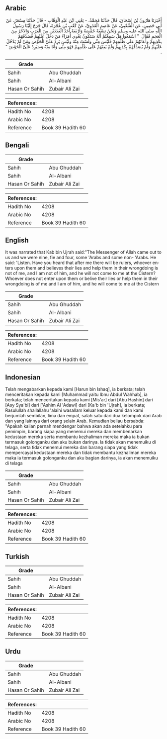 ## Arabic


<div dir="rtl" lang="ar" style={{fontSize:'larger',backgroundColor:'#f8f9fa',padding:20}}>
أَخْبَرَنَا هَارُونُ بْنُ إِسْحَاقَ، قَالَ حَدَّثَنَا مُحَمَّدٌ، - يَعْنِي ابْنَ عَبْدِ الْوَهَّابِ - قَالَ حَدَّثَنَا مِسْعَرٌ، عَنْ أَبِي حَصِينٍ، عَنِ الشَّعْبِيِّ، عَنْ عَاصِمٍ الْعَدَوِيِّ، عَنْ كَعْبِ بْنِ عُجْرَةَ، قَالَ خَرَجَ إِلَيْنَا رَسُولُ اللَّهِ صلى الله عليه وسلم وَنَحْنُ تِسْعَةٌ خَمْسَةٌ وَأَرْبَعَةٌ أَحَدُ الْعَدَدَيْنِ مِنَ الْعَرَبِ وَالآخَرُ مِنَ الْعَجَمِ فَقَالَ ‏ "‏ اسْمَعُوا هَلْ سَمِعْتُمْ أَنَّهُ سَتَكُونُ بَعْدِي أُمَرَاءُ مَنْ دَخَلَ عَلَيْهِمْ فَصَدَّقَهُمْ بِكَذِبِهِمْ وَأَعَانَهُمْ عَلَى ظُلْمِهِمْ فَلَيْسَ مِنِّي وَلَسْتُ مِنْهُ وَلَيْسَ يَرِدُ عَلَىَّ الْحَوْضَ وَمَنْ لَمْ يَدْخُلْ عَلَيْهِمْ وَلَمْ يُصَدِّقْهُمْ بِكَذِبِهِمْ وَلَمْ يُعِنْهُمْ عَلَى ظُلْمِهِمْ فَهُوَ مِنِّي وَأَنَا مِنْهُ وَسَيَرِدُ عَلَىَّ الْحَوْضَ ‏"‏ ‏.‏
</div>
<div style={{backgroundColor:'#f8f9fa',padding:20, marginBottom: 10}}><table> <thead> <tr> <th>Grade</th> <th></th> </tr> </thead> <tbody> <tr><td>Sahih</td><td>Abu Ghuddah</td></tr><tr><td>Sahih</td><td>Al-Albani</td></tr><tr><td>Hasan Or Sahih</td><td>Zubair Ali Zai</td></tr></tbody></table><table> <thead> <tr> <th>References:</th> <th></th> </tr> </thead> <tbody><tr><td>Hadith No</td><td>4208</td></tr><tr><td>Arabic No</td><td>4208</td></tr><tr><td>Reference</td><td>Book 39 Hadith 60</td></tr></tbody></table></div>

## Bengali


<div dir="ltr" lang="bn" style={{fontSize:'larger',backgroundColor:'#f8f9fa',padding:20}}>

</div>
<div style={{backgroundColor:'#f8f9fa',padding:20, marginBottom: 10}}><table> <thead> <tr> <th>Grade</th> <th></th> </tr> </thead> <tbody> <tr><td>Sahih</td><td>Abu Ghuddah</td></tr><tr><td>Sahih</td><td>Al-Albani</td></tr><tr><td>Hasan Or Sahih</td><td>Zubair Ali Zai</td></tr></tbody></table><table> <thead> <tr> <th>References:</th> <th></th> </tr> </thead> <tbody><tr><td>Hadith No</td><td>4208</td></tr><tr><td>Arabic No</td><td>4208</td></tr><tr><td>Reference</td><td>Book 39 Hadith 60</td></tr></tbody></table></div>

## English


<div dir="ltr" lang="en" style={{fontSize:'larger',backgroundColor:'#f8f9fa',padding:20}}>
It was narrated that Kab bin Ujrah said:"The Messenger of Allah came out to us and we were nine, fie and four, some 'Arabs and some non- 'Arabs. He said: 'Listen. Have you heard that after me there will be rulers, whoever enters upon them and believes their lies and help them in their wrongdoing is not of me, and I am not of him, and he will not come to me at the Cistern? Whoever does not enter upon them or belive their lies or help them in their wrongdoing is of me and I am of him, and he will come to me at the Cistern
</div>
<div style={{backgroundColor:'#f8f9fa',padding:20, marginBottom: 10}}><table> <thead> <tr> <th>Grade</th> <th></th> </tr> </thead> <tbody> <tr><td>Sahih</td><td>Abu Ghuddah</td></tr><tr><td>Sahih</td><td>Al-Albani</td></tr><tr><td>Hasan Or Sahih</td><td>Zubair Ali Zai</td></tr></tbody></table><table> <thead> <tr> <th>References:</th> <th></th> </tr> </thead> <tbody><tr><td>Hadith No</td><td>4208</td></tr><tr><td>Arabic No</td><td>4208</td></tr><tr><td>Reference</td><td>Book 39 Hadith 60</td></tr></tbody></table></div>

## Indonesian


<div dir="ltr" lang="id" style={{fontSize:'larger',backgroundColor:'#f8f9fa',padding:20}}>
Telah mengabarkan kepada kami [Harun bin Ishaq], ia berkata; telah menceritakan kepada kami [Muhammad yaitu Ibnu Abdul Wahhab], ia berkata; telah menceritakan kepada kami [Mis'ar] dari [Abu Hashin] dari [Asy Sya'bi] dari ['Ashim Al 'Adawi] dari [Ka'b bin 'Ujrah], ia berkata; Rasulullah shallallahu 'alaihi wasallam keluar kepada kami dan kami berjumlah sembilan, lima dan empat, salah satu dari dua kelompok dari Arab dan yang lainnya dari orang selain Arab. Kemudian beliau bersabda: "Apakah kalian pernah mendengar bahwa akan ada setelahku para pemimpin, barang siapa yang menemui mereka dan membenarkan kedustaan mereka serta membantu kezhaliman mereka maka ia bukan termasuk golonganku dan aku bukan darinya. Ia tidak akan menemuiku di telaga, serta tidak menemui mereka dan barang siapa yang tidak mempercayai kedustaan mereka dan tidak membantu kezhaliman mereka maka ia termasuk golonganku dan aku bagian darinya, ia akan menemuiku di telaga
</div>
<div style={{backgroundColor:'#f8f9fa',padding:20, marginBottom: 10}}><table> <thead> <tr> <th>Grade</th> <th></th> </tr> </thead> <tbody> <tr><td>Sahih</td><td>Abu Ghuddah</td></tr><tr><td>Sahih</td><td>Al-Albani</td></tr><tr><td>Hasan Or Sahih</td><td>Zubair Ali Zai</td></tr></tbody></table><table> <thead> <tr> <th>References:</th> <th></th> </tr> </thead> <tbody><tr><td>Hadith No</td><td>4208</td></tr><tr><td>Arabic No</td><td>4208</td></tr><tr><td>Reference</td><td>Book 39 Hadith 60</td></tr></tbody></table></div>

## Turkish


<div dir="ltr" lang="tr" style={{fontSize:'larger',backgroundColor:'#f8f9fa',padding:20}}>

</div>
<div style={{backgroundColor:'#f8f9fa',padding:20, marginBottom: 10}}><table> <thead> <tr> <th>Grade</th> <th></th> </tr> </thead> <tbody> <tr><td>Sahih</td><td>Abu Ghuddah</td></tr><tr><td>Sahih</td><td>Al-Albani</td></tr><tr><td>Hasan Or Sahih</td><td>Zubair Ali Zai</td></tr></tbody></table><table> <thead> <tr> <th>References:</th> <th></th> </tr> </thead> <tbody><tr><td>Hadith No</td><td>4208</td></tr><tr><td>Arabic No</td><td>4208</td></tr><tr><td>Reference</td><td>Book 39 Hadith 60</td></tr></tbody></table></div>

## Urdu


<div dir="rtl" lang="ur" style={{fontSize:'larger',backgroundColor:'#f8f9fa',padding:20}}>

</div>
<div style={{backgroundColor:'#f8f9fa',padding:20, marginBottom: 10}}><table> <thead> <tr> <th>Grade</th> <th></th> </tr> </thead> <tbody> <tr><td>Sahih</td><td>Abu Ghuddah</td></tr><tr><td>Sahih</td><td>Al-Albani</td></tr><tr><td>Hasan Or Sahih</td><td>Zubair Ali Zai</td></tr></tbody></table><table> <thead> <tr> <th>References:</th> <th></th> </tr> </thead> <tbody><tr><td>Hadith No</td><td>4208</td></tr><tr><td>Arabic No</td><td>4208</td></tr><tr><td>Reference</td><td>Book 39 Hadith 60</td></tr></tbody></table></div>